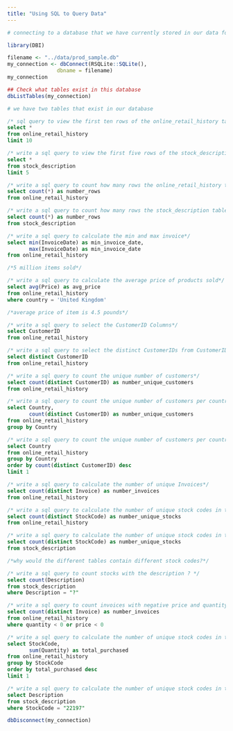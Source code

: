 ```yaml
---
title: "Using SQL to Query Data"
---
```


```r
# connecting to a database that we have currently stored in our data folder

library(DBI)

filename <- "../data/prod_sample.db"
my_connection <- dbConnect(RSQLite::SQLite(),
                dbname = filename)
my_connection
```


```r
## Check what tables exist in this database
dbListTables(my_connection)

# we have two tables that exist in our database
```


```sql
/* sql query to view the first ten rows of the online_retail_history table - be sure to pass in the connection */
select *
from online_retail_history
limit 10
```

```sql
/* write a sql query to view the first five rows of the stock_description table - be sure to pass in the connection */
select *
from stock_description
limit 5
```

```sql
/* write a sql query to count how many rows the online_retail_history table contains */
select count(*) as number_rows
from online_retail_history 
```

```sql
/* write a sql query to count how many rows the stock_description table contains */
select count(*) as number_rows
from stock_description
```


```sql
/* write a sql query to calculate the min and max invoice*/
select min(InvoiceDate) as min_invoice_date,
       max(InvoiceDate) as min_invoice_date
from online_retail_history

/*5 million items sold*/
```

```sql
/* write a sql query to calculate the average price of products sold*/
select avg(Price) as avg_price
from online_retail_history
where country = 'United Kingdom'

/*average price of item is 4.5 pounds*/
```

```sql
/* write a sql query to select the CustomerID Columns*/
select CustomerID
from online_retail_history
```
```sql
/* write a sql query to select the distinct CustomerIDs from CustomerID Column*/
select distinct CustomerID
from online_retail_history
```
```sql
/* write a sql query to count the unique number of customers*/
select count(distinct CustomerID) as number_unique_customers
from online_retail_history
```
```sql
/* write a sql query to count the unique number of customers per country*/
select Country,
       count(distinct CustomerID) as number_unique_customers
from online_retail_history
group by Country
```
```sql
/* write a sql query to count the unique number of customers per country*/
select Country
from online_retail_history
group by Country
order by count(distinct CustomerID) desc
limit 1
```

```sql
/* write a sql query to calculate the number of unique Invoices*/
select count(distinct Invoice) as number_invoices
from online_retail_history
```

```sql
/* write a sql query to calculate the number of unique stock codes in the online_retail_history table*/
select count(distinct StockCode) as number_unique_stocks
from online_retail_history
```

```sql
/* write a sql query to calculate the number of unique stock codes in the online_retail_history table*/
select count(distinct StockCode) as number_unique_stocks
from stock_description

/*why would the different tables contain different stock codes?*/
```
```sql
/* write a sql query to count stocks with the description ? */
select count(Description)
from stock_description
where Description = "?"
```
```sql
/* write a sql query to count invoices with negative price and quantity */
select count(distinct Invoice) as number_invoices
from online_retail_history
where quantity < 0 or price < 0
```

```sql
/* write a sql query to calculate the number of unique stock codes in the online_retail_history table*/
select StockCode,
       sum(Quantity) as total_purchased
from online_retail_history
group by StockCode
order by total_purchased desc
limit 1
```
```sql
/* write a sql query to calculate the number of unique stock codes in the online_retail_history table*/
select Description
from stock_description
where StockCode = "22197"
```

```r
dbDisconnect(my_connection)
```



